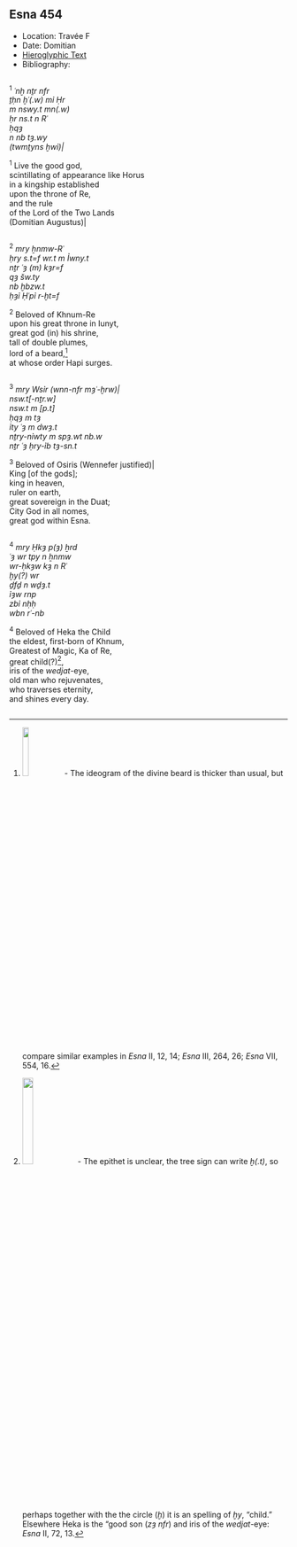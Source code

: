 ## Esna 454 {-}

<style>  
  
  .col2 {  
    columns: 2 320px;         /* number of columns and width in pixels*/  
    -webkit-columns: 2 320px; /* chrome, safari */  
    -moz-columns: 2 320px;    /* firefox */  
    -webkit-column-break-inside: avoid;  
    -page-break-inside: avoid;  
    -break-inside: avoid;  
  }  
  
</style>

- Location: Travée F
- Date: Domitian 
- [Hieroglyphic Text](https://www.ifao.egnet.net/uploads/publications/enligne/Temples-Esna004.pdf#page=120){target="_blank"}  
- Bibliography: 

<div class="col2">

^1^ *ʿnḫ nṯr nfr*  
*ṯḥn ḫʿ(.w) mỉ Ḥr*  
*m nswy.t mn(.w) *  
*ḥr ns.t n Rʿ*  
*ḥqȝ*  
*n nb tȝ.wy*  
*(twmṯyns ḫwỉ)|*  
   
^1^ Live the good god,  
scintillating of appearance like Horus   
in a kingship established  
upon the throne of Re,  
and the rule   
of the Lord of the Two Lands  
(Domitian Augustus)|    
  
</div> 

<div class="col2">
  
^2^ *mry ẖnmw-Rʿ*   
*ḥry s.t=f wr.t m Ỉwny.t*   
*nṯr ʿȝ (m) kȝr=f*  
*qȝ šw.ty*  
*nb ḫbzw.t*  
*ḥȝỉ Ḥʿpỉ r-ḫt=f*  
  
^2^ Beloved of Khnum-Re  
upon his great throne in Iunyt,  
great god (in) his shrine,  
tall of double plumes,  
lord of a beard,[^fn-454-1]    
at whose order Hapi surges.  
  
</div>

[^fn-454-1]: ![](./images/454_1.png){width=15%} - The ideogram of the divine beard is thicker than usual, but compare similar examples in *Esna* II, 12, 14; *Esna* III, 264, 26; *Esna* VII, 554, 16.

<div class="col2">

^3^ *mry Wsỉr (wnn-nfr mȝʿ-ḫrw)|*  
*nsw.t[-nṯr.w]*  
*nsw.t m [p.t]*  
*ḥqȝ m tȝ*  
*ỉty ʿȝ m dwȝ.t*  
*nṯry-nỉwty m spȝ.wt nb.w*  
*nṯr ʿȝ ḥry-ỉb tȝ-sn.t*  
  
^3^ Beloved of Osiris (Wennefer justified)|  
King [of the gods];  
king in heaven,  
ruler on earth,   
great sovereign in the Duat;    
City God in all nomes,      
great god within Esna.
  
</div>

<div class="col2">

^4^ *mry Ḥkȝ p(ȝ) ẖrd*  
*ʿȝ wr tpy n ẖnmw*  
*wr-ḥkȝw kȝ n Rʿ*  
*ḫy(?) wr*  
*ḏfḏ n wḏȝ.t*  
*ỉȝw rnp*  
*zbỉ nḥḥ*  
*wbn rʿ-nb*  
  
^4^ Beloved of Heka the Child  
the eldest, first-born of Khnum,  
Greatest of Magic, Ka of Re,  
great child(?)[^fn-454-2],  
iris of the *wedjat*-eye,  
old man who rejuvenates,  
who traverses eternity,  
and shines every day.  

</div>

[^fn-454-2]: ![](./images/454_2.png){width=20%} - The epithet is unclear, the tree sign can write *ḫ(.t)*, so perhaps together with the the circle (*ḫ*) it is an spelling of *ḫy*, "child." Elsewhere Heka is the "good son (*zȝ nfr*) and iris of the *wedjat*-eye: *Esna* II, 72, 13.